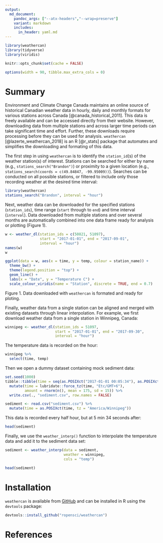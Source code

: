 ```yaml
---
output: 
  md_document:
    pandoc_args: ["--atx-headers","--wrap=preserve"]
    variant: markdown
    includes:
      in_header: yaml.md
---
```


```r
library(weathercan)
library(tidyverse)
library(viridis)

knitr::opts_chunk$set(cache = FALSE)

options(width = 90, tibble.max_extra_cols = 0)
```

# Summary

Environment and Climate Change Canada maintains an online source of historical Canadian weather data in hourly, daily and monthly formats for various stations across Canada [@canada_historical_2011]. This data is freely available and can be accessed directly from their website. However, downloading data from multiple stations and across larger time periods can take significant time and effort. Further, these downloads require processing before they can be used for analysis. `weathercan` [@lazerte_weathercan_2018] is an R [@r_stats] package that automates and simplifies the downloading and formating of this data. 

The first step in using `weathercan` is to identify the `station_id`(s) of the weather station(s) of interest. Stations can be searched for either by name (e.g., `stations_search("Brandon")`) or proximity to a given location (e.g., `stations_search(coords = c(49.84847, -99.95009))`). Searches can be conducted on all possible stations, or filtered to include only those recording weather at the desired time interval:

```r
library(weathercan)
stations_search("Brandon", interval = "hour")
```

Next, weather data can be downloaded for the specified stations (`station_ids`), time range (`start` through to `end`) and time interval (`interval`). Data downloaded from multiple stations and over several months are automatically combined into one data frame ready for analysis or plotting (Figure 1).

```r
w <- weather_dl(station_ids = c(50821, 51097), 
                start = "2017-01-01", end = "2017-09-01",
                interval = "hour")
names(w)
w
```

```r
ggplot(data = w, aes(x = time, y = temp, colour = station_name)) +
  theme_bw() +
  theme(legend.position = "top") +
  geom_line() +
  labs(x = "Date", y = "Temperature C") +
  scale_colour_viridis(name = "Station", discrete = TRUE, end = 0.7)
```
Figure 1. Data downloaded with `weathercan` is formated and ready for ploting.

Finally, weather data from a single station can be aligned and merged with existing datasets through linear interpolation. For example, we first download weather data from a single station in Winnipeg, Canada:

```r
winnipeg <- weather_dl(station_ids = 51097, 
                       start = "2017-01-01", end = "2017-09-30",
                       interval = "hour")
```

The temperature data is recorded on the hour:

```r
winnipeg %>%
  select(time, temp)
```

Then we open a dummy dataset containing mock sediment data:

```r
set.seed(1000)
tibble::tibble(time = seq(as.POSIXct("2017-01-01 00:05:34"), as.POSIXct("2017-09-30"), by = "30 min")) %>%
  mutate(time = lubridate::force_tz(time, "Etc/GMT+6"),
         amount = rnorm(n(), mean = 175, sd = 15)) %>%
  write.csv(., "sediment.csv", row.names = FALSE)
```

```r
sediment <- read.csv("sediment.csv") %>%
  mutate(time = as.POSIXct(time, tz = "America/Winnipeg"))
```

This data is recorded every half hour, but at 5 min 34 seconds after:
```r
head(sediment)
```

Finally, we use the `weather_interp()` function to interpolate the temperature data and add it to the sediment data set:

```r
sediment <- weather_interp(data = sediment, 
                           weather = winnipeg, 
                           cols = "temp")
```

```r
head(sediment)
```


# Installation

`weathercan` is available from [GitHub](https://github.com/ropensci/weathercan) and can be installed in R using the `devtools` package:

```r
devtools::install_github("ropensci/weathercan")
```



# References
